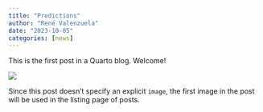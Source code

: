```yaml
---
title: "Predictions"
author: "René Valenzuela"
date: "2023-10-05"
categories: [news]
---
```


This is the first post in a Quarto blog. Welcome!

![](thumbnail.jpg)

Since this post doesn't specify an explicit `image`, the first image in the post will be used in the listing page of posts.
